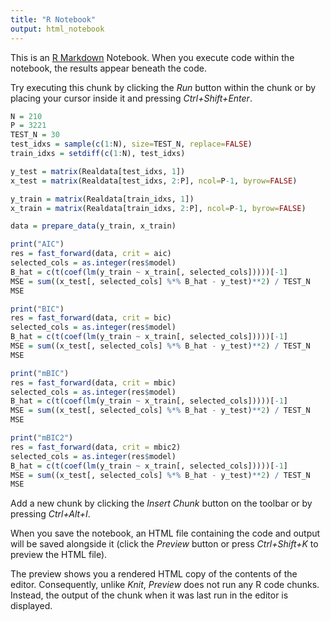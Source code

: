 ```yaml
---
title: "R Notebook"
output: html_notebook
---
```


This is an [R Markdown](http://rmarkdown.rstudio.com) Notebook. When you execute code within the notebook, the results appear beneath the code. 

Try executing this chunk by clicking the *Run* button within the chunk or by placing your cursor inside it and pressing *Ctrl+Shift+Enter*. 

```r
N = 210
P = 3221
TEST_N = 30
test_idxs = sample(c(1:N), size=TEST_N, replace=FALSE)
train_idxs = setdiff(c(1:N), test_idxs)

y_test = matrix(Realdata[test_idxs, 1])
x_test = matrix(Realdata[test_idxs, 2:P], ncol=P-1, byrow=FALSE)

y_train = matrix(Realdata[train_idxs, 1])
x_train = matrix(Realdata[train_idxs, 2:P], ncol=P-1, byrow=FALSE)

data = prepare_data(y_train, x_train)

print("AIC")
res = fast_forward(data, crit = aic)
selected_cols = as.integer(res$model)
B_hat = c(t(coef(lm(y_train ~ x_train[, selected_cols]))))[-1]
MSE = sum((x_test[, selected_cols] %*% B_hat - y_test)**2) / TEST_N
MSE

print("BIC")
res = fast_forward(data, crit = bic)
selected_cols = as.integer(res$model)
B_hat = c(t(coef(lm(y_train ~ x_train[, selected_cols]))))[-1]
MSE = sum((x_test[, selected_cols] %*% B_hat - y_test)**2) / TEST_N
MSE

print("mBIC")
res = fast_forward(data, crit = mbic)
selected_cols = as.integer(res$model)
B_hat = c(t(coef(lm(y_train ~ x_train[, selected_cols]))))[-1]
MSE = sum((x_test[, selected_cols] %*% B_hat - y_test)**2) / TEST_N
MSE

print("mBIC2")
res = fast_forward(data, crit = mbic2)
selected_cols = as.integer(res$model)
B_hat = c(t(coef(lm(y_train ~ x_train[, selected_cols]))))[-1]
MSE = sum((x_test[, selected_cols] %*% B_hat - y_test)**2) / TEST_N
MSE
```

Add a new chunk by clicking the *Insert Chunk* button on the toolbar or by pressing *Ctrl+Alt+I*.

When you save the notebook, an HTML file containing the code and output will be saved alongside it (click the *Preview* button or press *Ctrl+Shift+K* to preview the HTML file).

The preview shows you a rendered HTML copy of the contents of the editor. Consequently, unlike *Knit*, *Preview* does not run any R code chunks. Instead, the output of the chunk when it was last run in the editor is displayed.
